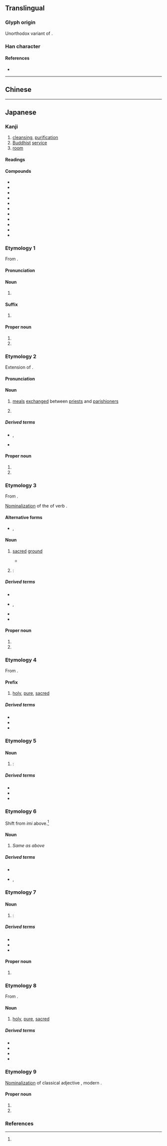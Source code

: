 {{also|齋|斋}}
{{character info/new}}
==Translingual==
{{Han simplified forms|齋|斎|斋}}

===Glyph origin===
Unorthodox variant of {{l|mul|齋}}.

===Han character===
{{Han char|rn=67|rad=文|as=07|sn=11|four=|canj=YKLML|ids=⿵齐示,⿵斉小}}

====References====
* {{Han ref|kx=0477.091|dkj=13467|dj=0835.080|hdz=32170.111|uh=658E|ud=25998}}

----

==Chinese==
{{zh-see|齋|o}}

----

==Japanese==
{{ja-kanji forms|斎|齋}}

===Kanji===
{{ja-kanji|grade=c|rs=文07|kyu=齋}}

# [[cleansing]], [[purification]]
# [[Buddhist]] [[service]]
# [[room]]

====Readings====
{{ja-readings
|goon=せい
|kanon=さい
|kun=いつき-, いつ-く, いみ-, いもい-<いもひ-, いわい-<いはひ-, つつし-む, とき-, ものいみ-
|nanori=いつ, きよ, ただ, ひとし, よし
}}

====Compounds====
{{der-top|Compounds}}
* {{ja-r|斎%王|さい%おう}}
* {{ja-r|斎%戒|さい%かい}}
* {{ja-r|斎%宮|さい%ぐう}}
* {{ja-r|斎%食|さい%じき}}
* {{ja-r|斎%主|さい%しゅ}}
* {{ja-r|斎%女|さい%じょ}}
* {{ja-r|斎%場|さい%じょう|[[funeral]] [[hall]]}}
* {{ja-r|潔%斎|けっ%さい}}
* {{ja-r|山%斎|さん%さい}}
* {{ja-r|書%斎|しょ%さい|[[reading]] [[room]], [[study]] [[room]]}}
* {{ja-r|斎場|さにわ}}
{{der-bottom}}

===Etymology 1===
{{ja-kanjitab|yomi=kanon|さい}}

From {{bor|ja|ltc|sort=さい|-}} {{ltc-l|齋}}.

====Pronunciation====
{{ja-pron|y=ko|さい|acc=1|acc_ref=DJR}}

====Noun====
{{ja-noun|kyu=齋|さい}}

# {{lb|ja|Buddhism}} {{rfdef|ja}}

====Suffix====
{{ja-pos|suffix|kyu=齋|さい}}

# {{rfdef|ja}}

====Proper noun====
{{ja-pos|proper|kyu=齋|さい}}

# {{given name|female|lang=ja|A=a|nodot=1}}
# {{surname|lang=ja|A=a|nodot=1}}

===Etymology 2===
{{ja-kanjitab|yomi=k|とき}}
Extension of {{m|ja|時|tr=toki||[[hour]], [[time]]}}.

====Pronunciation====
{{ja-pron|y=k|とき|acc=2|acc_ref=DJR}}

====Noun====
{{ja-noun|kyu=齋|とき}}

# {{lb|ja|sort=とき|Buddhism}} [[meal]]s [[exchange]]d between [[priest]]s and [[parishioner]]s
# {{lb|ja|Buddhism}} {{rfdef|ja|sort=とき}}

=====Derived terms=====
* {{ja-r|お斎|おとき|rom=-}}, {{ja-r|御%斎|お%とき}}
* {{ja-r|斎%日|とき%び}}

====Proper noun====
{{ja-pos|proper|kyu=齋|とき}}

# {{given name|female|lang=ja|A=a|nodot=1|sort=とき}}
# {{surname|lang=ja|A=a|nodot=1|sort=とき}}

===Etymology 3===
{{ja-kanjitab|yomi=k|いつき}}

From {{inh|ja|ojp|sort=い|-}}.

[[nominalization|Nominalization]] of the {{m|ja|連用形|tr=ren'yōkei||stem or continuative form}} of verb {{m|ja|斎く|tr=itsuku||to [[worship]]}}.

====Alternative forms====
* {{ja-l|傅}}, {{ja-l|寵}}

====Noun====
{{ja-noun|kyu=齋|いつき}}

# {{lb|ja|Shinto|sort=いつき}} [[sacred]] [[ground]]
#* {{RQ:Nihongi|poem 60}}
#*: {{ja-usex|m=破夜歩佐波 阿梅珥能朋利 等弭箇既梨 '''伊莵岐'''餓宇倍能 娑奘岐等羅佐泥|m_kana=はやぶさは あめにのぼり とびかけり '''いつき'''がうへの さざきとらさね
|隼は天にのぼり飛びかけり'''いつき'''が上の鷦鷯とらさね
|はやぶさ は あめ に のぼり とびかけり '''いつき''' が うへ の さざき とらさね|rom=hayabusa wa ame ni nobori tobikakeri '''itsuki''' ga ue no sazaki torasane}}
# {{lb|ja|Shinto}} {{short for|lang=ja|斎皇女|tr=itsuki no miko|nodot=1|sort=いつき}}: {{rfdef|ja}}

=====Derived terms=====
* {{ja-r|斎%子|いつき%こ}}
* {{ja-r|斎%皇女|いつき の% みこ|rom=-}}, {{ja-r|斎%王|いつき の% みこ}}
* {{ja-r|斎%宮|いつき の% みや}}
* {{ja-r|斎%女|いつき%め}}

====Proper noun====
{{ja-pos|proper|kyu=齋|いつき}}

# {{given name|female|lang=ja|A=a|nodot=1}}
# {{surname|lang=ja|A=a|nodot=1}}

===Etymology 4===
{{ja-kanjitab|yomi=k|い}}

From {{inh|ja|ojp|-}}.

====Prefix====
{{ja-pos|prefix|kyu=齋|い}}

# {{lb|ja|Shinto}} [[holy]], [[pure]], [[sacred]]

=====Derived terms=====
* {{ja-r|斎%垣|い%がき}}
* {{ja-r|斎う|いも.う}}
* {{ja-r|斎おる|いも.おる}}

===Etymology 5===
{{ja-kanjitab|yomi=k|いみ}}

====Noun====
{{ja-noun|kyu=齋|いみ}}

# {{altspell|lang=ja|忌み|tr=imi}}: {{rfdef|ja}}

=====Derived terms=====
* {{ja-r|斎%斧|いみ%おの}}
* {{ja-r|斎%子|いみ%こ}}
* {{ja-r|斎%宮|いみ%みや}}

===Etymology 6===
{{ja-kanjitab|yomi=k|いむ}}

Shift from ''imi'' above.<ref name="DJR"/>

====Noun====
{{ja-noun|kyu=齋|いむ}}

# ''Same as'' {{m|ja||いみ|tr=imi}} ''above''

=====Derived terms=====
* {{ja-r|斎%斧|いむ%おの}}
* {{ja-r|斎%子|いむ%こ}}, {{ja-r|斎子|いんこ}}

===Etymology 7===
{{ja-kanjitab|yomi=k|いわい}}

====Noun====
{{ja-noun|kyu=齋|いわい|hhira=いはひ}}

# {{altspell|lang=ja|祝い}}: {{rfdef|ja}}

=====Derived terms=====
* {{ja-r|斎%斧|いわい%おの}}
* {{ja-r|斎%宮|いわい の% みや}}
* {{ja-r|斎%主|いわい%ぬし}}

====Proper noun====
{{ja-pos|proper|kyu=齋|いわい|hhira=いはひ}}

# {{surname|lang=ja|A=a|nodot=1}}

===Etymology 8===
{{ja-kanjitab|yomi=irr}}

From {{inh|ja|ojp|-}}.

====Noun====
{{ja-noun|kyu=齋|ゆ}}

# {{lb|ja|Shinto}} [[holy]], [[pure]], [[sacred]]

=====Derived terms=====
* {{ja-r|齋つ|ゆつ}}
* {{ja-r|斎%庭|ゆ%にわ}}
* {{ja-r|齋う|ゆまう}}
* {{ja-r|齋わる|ゆまわる}}

===Etymology 9===
{{ja-kanjitab|ひとし|yomi=n}}

[[nominalization|Nominalization]] of classical adjective {{m|ja|等し|tr=hitoshi}}, modern {{m|ja|等しい|tr=hitoshii||[[equal]], [[same]]}}.

====Proper noun====
{{ja-pos|proper|kyu=齋|ひとし}}

# {{surname|lang=ja|A=a|nodot=1}}
# {{given name|male|lang=ja|A=a|nodot=1|sort=ひとし}}

===References===
<references/>